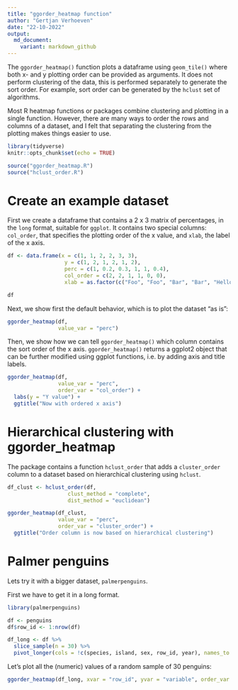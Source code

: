 ```yaml
---
title: "ggorder_heatmap function"
author: "Gertjan Verhoeven"
date: "22-10-2022"
output:
  md_document:
    variant: markdown_github
---
```


The `ggorder_heatmap()` function plots a dataframe using `geom_tile()` where both x- and y plotting order can be provided as arguments.
It does not perform clustering of the data, this is performed separately to generate the sort order.
For example, sort order can be generated by the `hclust` set of algorithms.

Most R heatmap functions or packages combine clustering and plotting in a single function.
However, there are many ways to order the rows and columns of a dataset, and I felt that separating the clustering from the plotting makes things easier to use.


```r
library(tidyverse)
knitr::opts_chunk$set(echo = TRUE)

source("ggorder_heatmap.R")
source("hclust_order.R")
```

# Create an example dataset 

First we create a dataframe that contains a 2 x 3 matrix of percentages, in the `long` format, suitable for `ggplot`.
It contains two special columns: `col_order`, that specifies the plotting order of the x value, and `xlab`, the label of the x axis.

```r
df <- data.frame(x = c(1, 1, 2, 2, 3, 3), 
                  y = c(1, 2, 1, 2, 1, 2), 
                  perc = c(1, 0.2, 0.3, 1, 1, 0.4), 
                  col_order = c(2, 2, 1, 1, 0, 0),
                  xlab = as.factor(c("Foo", "Foo", "Bar", "Bar", "Hello", "Hello")))

df
```

Next, we show first the default behavior, which is to plot the dataset "as is":

<!-- xlab_var = "xlab" does not work yet -->

```r
ggorder_heatmap(df,
                value_var = "perc")
```

Then, we show how we can tell `ggorder_heatmap()` which column contains the sort order of the x axis.
`ggorder_heatmap()` returns a ggplot2 object that can be further modified using ggplot functions, i.e. by adding axis and title labels.

```r
ggorder_heatmap(df,
                value_var = "perc", 
                order_var = "col_order") + 
  labs(y = "Y value") +
  ggtitle("Now with ordered x axis")
```

# Hierarchical clustering with ggorder_heatmap

The package contains a function `hclust_order` that adds a `cluster_order` column to a dataset based on hierarchical clustering using `hclust`.

<!-- PM # check if dist_method "euclidean", "maximum", "manhattan", "canberra", "binary" or "minkowski" also work  -->


```r
df_clust <- hclust_order(df,
                   clust_method = "complete",
                   dist_method = "euclidean")

ggorder_heatmap(df_clust, 
                value_var = "perc", 
                order_var = "cluster_order") +
  ggtitle("Order column is now based on hierarchical clustering")
```

# Palmer penguins

Lets try it with a bigger dataset, `palmerpenguins`.

First we have to get it in a long format.

```r
library(palmerpenguins)

df <- penguins
df$row_id <- 1:nrow(df)

df_long <- df %>%
  slice_sample(n = 30) %>%
  pivot_longer(cols = !c(species, island, sex, row_id, year), names_to = "variable")
```

Let's plot all the (numeric) values of a random sample of 30 penguins:

```r
ggorder_heatmap(df_long, xvar = "row_id", yvar = "variable", order_var = "row_id") 

```